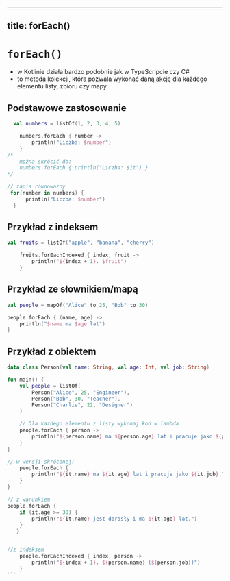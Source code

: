 ---
title: forEach()
----

# `forEach()`
- w Kotlinie działa bardzo podobnie jak w TypeScripcie czy C#
- to metoda kolekcji, która pozwala wykonać daną akcję dla każdego elementu listy, zbioru czy mapy.

## Podstawowe zastosowanie
```kotlin
  val numbers = listOf(1, 2, 3, 4, 5)

    numbers.forEach { number ->
        println("Liczba: $number")
    }
/*
    można skrócić do:
    numbers.forEach { println("Liczba: $it") }
*/

// zapis równoważny
 for(number in numbers) {
      println("Liczba: $number")
  }
```


## Przykład z indeksem
```kotlin
val fruits = listOf("apple", "banana", "cherry")

	fruits.forEachIndexed { index, fruit ->
   		println("${index + 1}. $fruit")
	}
```

## Przykład ze słownikiem/mapą
```kotlin
val people = mapOf("Alice" to 25, "Bob" to 30)

people.forEach { (name, age) ->
    println("$name ma $age lat")
}
```

## Przykład z obiektem
````kotlin
data class Person(val name: String, val age: Int, val job: String)

fun main() {
    val people = listOf(
        Person("Alice", 25, "Engineer"),
        Person("Bob", 30, "Teacher"),
        Person("Charlie", 22, "Designer")
    )

    // Dla każdego elementu z listy wykonaj kod w lambda
    people.forEach { person ->
        println("${person.name} ma ${person.age} lat i pracuje jako ${person.job}.")
    }
}

// w wersji skróconej:
    people.forEach {
        println("${it.name} ma ${it.age} lat i pracuje jako ${it.job}.")
    }
}

// z warunkiem
people.forEach {
    if (it.age >= 30) {
        println("${it.name} jest dorosły i ma ${it.age} lat.")
    }
   }


//z indeksem
 	people.forEachIndexed { index, person ->
    	println("${index + 1}. ${person.name} (${person.job})")
	}
```


















